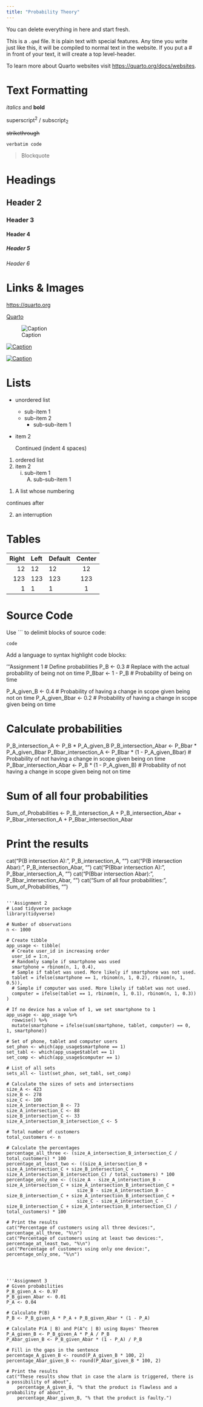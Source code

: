 ```yaml
---
title: "Probability Theory"
---
```


::: callout-note
You can delete everything in here and start fresh.
:::

This is a `.qmd` file. It is plain text with special features. Any time you write just like this, it will be compiled to normal text in the website. If you put a \# in front of your text, it will create a top level-header.

To learn more about Quarto websites visit <https://quarto.org/docs/websites>.

# Text Formatting

*italics* and **bold**

superscript^2^ / subscript~2~

~~strikethrough~~

`verbatim code`

> Blockquote

# Headings

## Header 2
### Header 3
#### Header 4
##### Header 5
###### Header 6

# Links & Images

<https://quarto.org>

[Quarto](https://quarto.org)

![Caption](../../assets/img/elephant.png)

[![Caption](../../assets/img/elephant.png)](https://quarto.org)

[![Caption](../../assets/img/elephant.png)](https://quarto.org "An elephant")


# Lists

* unordered list
    + sub-item 1
    + sub-item 2
        - sub-sub-item 1
        
*   item 2

    Continued (indent 4 spaces)
    
    
1. ordered list
2. item 2
    i) sub-item 1
         A.  sub-sub-item 1
         
(@)  A list whose numbering

continues after

(@)  an interruption

# Tables

| Right | Left | Default | Center |
|------:|:-----|---------|:------:|
|   12  |  12  |    12   |    12  |
|  123  |  123 |   123   |   123  |
|    1  |    1 |     1   |     1  |

# Source Code

Use ``` to delimit blocks of source code:

```
code
```

Add a language to syntax highlight code blocks:

'''Assignment 1
# Define probabilities
P_B <- 0.3  # Replace with the actual probability of being not on time
P_Bbar <- 1 - P_B  # Probability of being on time

P_A_given_B <- 0.4  # Probability of having a change in scope given being not on time
P_A_given_Bbar <- 0.2  # Probability of having a change in scope given being on time

# Calculate probabilities
P_B_intersection_A <- P_B * P_A_given_B
P_B_intersection_Abar <- P_Bbar * P_A_given_Bbar
P_Bbar_intersection_A <- P_Bbar * (1 - P_A_given_Bbar)  # Probability of not having a change in scope given being on time
P_Bbar_intersection_Abar <- P_B * (1 - P_A_given_B)  # Probability of not having a change in scope given being not on time

# Sum of all four probabilities
Sum_of_Probabilities <- P_B_intersection_A + P_B_intersection_Abar + P_Bbar_intersection_A + P_Bbar_intersection_Abar

# Print the results
cat("P(B intersection A):", P_B_intersection_A, "\n")
cat("P(B intersection Abar):", P_B_intersection_Abar, "\n")
cat("P(Bbar intersection A):", P_Bbar_intersection_A, "\n")
cat("P(Bbar intersection Abar):", P_Bbar_intersection_Abar, "\n")
cat("Sum of all four probabilities:", Sum_of_Probabilities, "\n")

```

'''Assignment 2
# Load tidyverse package
library(tidyverse)

# Number of observations
n <- 1000

# Create tibble
app_usage <- tibble(
  # Create user_id in increasing order
  user_id = 1:n,
  # Randomly sample if smartphone was used
  smartphone = rbinom(n, 1, 0.4),
  # Sample if tablet was used. More likely if smartphone was not used.
  tablet = ifelse(smartphone == 1, rbinom(n, 1, 0.2), rbinom(n, 1, 0.5)),
  # Sample if computer was used. More likely if tablet was not used.
  computer = ifelse(tablet == 1, rbinom(n, 1, 0.1), rbinom(n, 1, 0.3))
)

# If no device has a value of 1, we set smartphone to 1
app_usage <- app_usage %>%
  rowwise() %>% 
  mutate(smartphone = ifelse(sum(smartphone, tablet, computer) == 0, 1, smartphone))

# Set of phone, tablet and computer users
set_phon <- which(app_usage$smartphone == 1)
set_tabl <- which(app_usage$tablet == 1)
set_comp <- which(app_usage$computer == 1)

# List of all sets
sets_all <- list(set_phon, set_tabl, set_comp)

# Calculate the sizes of sets and intersections
size_A <- 423
size_B <- 278
size_C <- 100
size_A_intersection_B <- 73
size_A_intersection_C <- 88
size_B_intersection_C <- 33
size_A_intersection_B_intersection_C <- 5

# Total number of customers
total_customers <- n

# Calculate the percentages
percentage_all_three <- (size_A_intersection_B_intersection_C / total_customers) * 100
percentage_at_least_two <- ((size_A_intersection_B + size_A_intersection_C + size_B_intersection_C + size_A_intersection_B_intersection_C) / total_customers) * 100
percentage_only_one <- ((size_A - size_A_intersection_B - size_A_intersection_C + size_A_intersection_B_intersection_C +
                          size_B - size_A_intersection_B - size_B_intersection_C + size_A_intersection_B_intersection_C +
                          size_C - size_A_intersection_C - size_B_intersection_C + size_A_intersection_B_intersection_C) / total_customers) * 100

# Print the results
cat("Percentage of customers using all three devices:", percentage_all_three, "%\n")
cat("Percentage of customers using at least two devices:", percentage_at_least_two, "%\n")
cat("Percentage of customers using only one device:", percentage_only_one, "%\n")




'''Assignment 3
# Given probabilities
P_B_given_A <- 0.97
P_B_given_Abar <- 0.01
P_A <- 0.04

# Calculate P(B)
P_B <- P_B_given_A * P_A + P_B_given_Abar * (1 - P_A)

# Calculate P(A | B) and P(A^c | B) using Bayes' Theorem
P_A_given_B <- P_B_given_A * P_A / P_B
P_Abar_given_B <- P_B_given_Abar * (1 - P_A) / P_B

# Fill in the gaps in the sentence
percentage_A_given_B <- round(P_A_given_B * 100, 2)
percentage_Abar_given_B <- round(P_Abar_given_B * 100, 2)

# Print the results
cat("These results show that in case the alarm is triggered, there is a possibility of about",
    percentage_A_given_B, "% that the product is flawless and a probability of about",
    percentage_Abar_given_B, "% that the product is faulty.")
```
